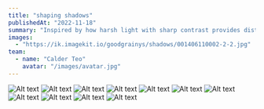 ```yaml
---
title: "shaping shadows"
publishedAt: "2022-11-18"
summary: "Inspired by how harsh light with sharp contrast provides distinct separation in black and white film, this collection plays with light and shadow to create different shapes projected onto a subject. Shot on Kodak T-Max 400 pushed +1 stop. 35mm"
images:
  - "https://ik.imagekit.io/goodgrainys/shadows/001406110002-2-2.jpg"
team:
  - name: "Calder Teo"
    avatar: "/images/avatar.jpg"
---
```



![Alt text](https://ik.imagekit.io/goodgrainys/shadows/001406110003-3-2.jpg)
![Alt text](https://ik.imagekit.io/goodgrainys/shadows/001406110005-2-2.jpg)
![Alt text](https://ik.imagekit.io/goodgrainys/shadows/001406110007-2-2.jpg)
![Alt text](https://ik.imagekit.io/goodgrainys/shadows/001406110009-3-2.jpg)
![Alt text](https://ik.imagekit.io/goodgrainys/shadows/001406110002-2-2.jpg)
![Alt text](https://ik.imagekit.io/goodgrainys/shadows/001406110011-2-2.jpg)
![Alt text](https://ik.imagekit.io/goodgrainys/shadows/001406110012-3-2.jpg)
![Alt text](https://ik.imagekit.io/goodgrainys/shadows/001406110014-2-1.jpg)
![Alt text](https://ik.imagekit.io/goodgrainys/shadows/001406110023-2-1.jpg)
![Alt text](https://ik.imagekit.io/goodgrainys/shadows/img_3827-2.jpg)
![Alt text](https://ik.imagekit.io/goodgrainys/shadows/photo_6163479285139095183_y.jpg)



